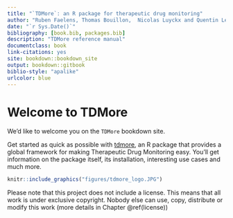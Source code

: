 ```yaml
--- 
title: "`TDMore`: an R package for therapeutic drug monitoring"
author: "Ruben Faelens, Thomas Bouillon,  Nicolas Luyckx and Quentin Leirens"
date: "`r Sys.Date()`"
bibliography: [book.bib, packages.bib]
description: "TDMore reference manual"
documentclass: book
link-citations: yes
site: bookdown::bookdown_site
output: bookdown::gitbook
biblio-style: "apalike"
urlcolor: blue
---
```


# Welcome to TDMore {-}

We'd like to welcome you on the `TDMore` bookdown site.

Get started as quick as possible with [tdmore](https://github.com/tdmore-dev/tdmore), an R package that provides a global framework for making Therapeutic Drug Monitoring easy. You'll get information on the package itself, its installation, interesting use cases and much more.

```r
knitr::include_graphics("figures/tdmore_logo.JPG")
```

Please note that this project does not include a license. This means that all work is under exclusive copyright. Nobody else can use, copy, distribute or modify this work (more details in Chapter \@ref(license))